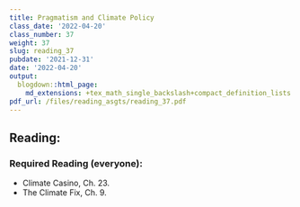 ```yaml
---
title: Pragmatism and Climate Policy
class_date: '2022-04-20'
class_number: 37
weight: 37
slug: reading_37
pubdate: '2021-12-31'
date: '2022-04-20'
output:
  blogdown::html_page:
    md_extensions: +tex_math_single_backslash+compact_definition_lists
pdf_url: /files/reading_asgts/reading_37.pdf
---
```

## Reading:

### Required Reading (everyone):

* Climate Casino, Ch. 23.
* The Climate Fix, Ch. 9.

